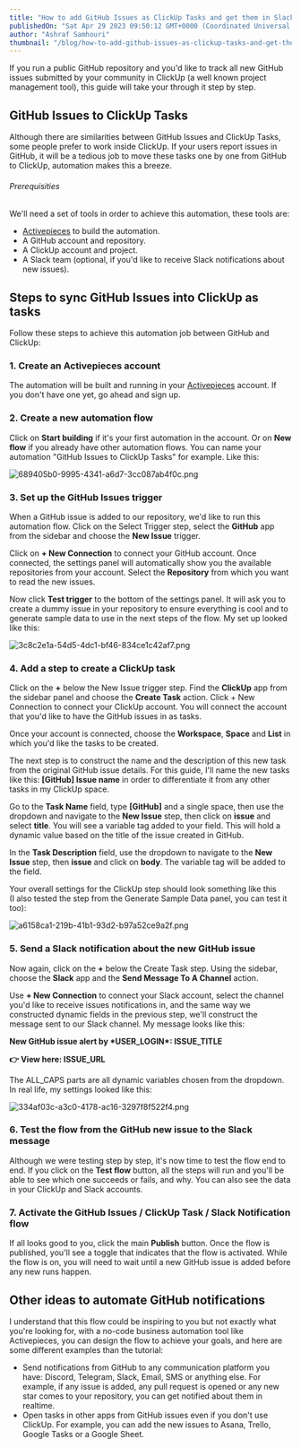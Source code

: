 ```yaml
---
title: "How to add GitHub Issues as ClickUp Tasks and get them in Slack (Step by Step)"
publishedOn: "Sat Apr 29 2023 09:50:12 GMT+0000 (Coordinated Universal Time)"
author: "Ashraf Samhouri"
thumbnail: "/blog/how-to-add-github-issues-as-clickup-tasks-and-get-them-in-slack-step-by-step/thumbnail.png"
---
```


If you run a public GitHub repository and you'd like to track all new GitHub issues submitted by your community in ClickUp (a well known project management tool), this guide will take your through it step by step.

GitHub Issues to ClickUp Tasks
------------------------------

Although there are similarities between GitHub Issues and ClickUp Tasks, some people prefer to work inside ClickUp. If your users report issues in GitHub, it will be a tedious job to move these tasks one by one from GitHub to ClickUp, automation makes this a breeze.

###### Prerequisities

We'll need a set of tools in order to achieve this automation, these tools are:

*   [Activepieces](https://cloud.activepieces.com/sign-up) to build the automation.
*   A GitHub account and repository.
*   A ClickUp account and project.
*   A Slack team (optional, if you'd like to receive Slack notifications about new issues).

Steps to sync GitHub Issues into ClickUp as tasks
-------------------------------------------------

Follow these steps to achieve this automation job between GitHub and ClickUp:

### 1\. Create an Activepieces account

The automation will be built and running in your [Activepieces](https://cloud.activepieces.com) account. If you don't have one yet, go ahead and sign up.

### 2\. Create a new automation flow

Click on **Start building** if it's your first automation in the account. Or on **New flow** if you already have other automation flows. You can name your automation "GitHub Issues to ClickUp Tasks" for example. Like this:

![689405b0-9995-4341-a6d7-3cc087ab4f0c.png](/blog/how-to-add-github-issues-as-clickup-tasks-and-get-them-in-slack-step-by-step/images/689405b0-9995-4341-a6d7-3cc087ab4f0c.png)

### 3\. Set up the GitHub Issues trigger

When a GitHub issue is added to our repository, we'd like to run this automation flow. Click on the Select Trigger step, select the **GitHub** app from the sidebar and choose the **New Issue** trigger.

Click on **+ New Connection** to connect your GitHub account. Once connected, the settings panel will automatically show you the available repositories from your account. Select the **Repository** from which you want to read the new issues.

Now click **Test trigger** to the bottom of the settings panel. It will ask you to create a dummy issue in your repository to ensure everything is cool and to generate sample data to use in the next steps of the flow. My set up looked like this:

![3c8c2e1a-54d5-4dc1-bf46-834ce1c42af7.png](/blog/how-to-add-github-issues-as-clickup-tasks-and-get-them-in-slack-step-by-step/images/3c8c2e1a-54d5-4dc1-bf46-834ce1c42af7.png)

### 4\. Add a step to create a ClickUp task

Click on the **+** below the New Issue trigger step. Find the **ClickUp** app from the sidebar panel and choose the **Create Task** action. Click + New Connection to connect your ClickUp account. You will connect the account that you'd like to have the GitHub issues in as tasks.

Once your account is connected, choose the **Workspace**, **Space** and **List** in which you'd like the tasks to be created.

The next step is to construct the name and the description of this new task from the original GitHub issue details. For this guide, I'll name the new tasks like this: **\[GitHub\] Issue name** in order to differentiate it from any other tasks in my ClickUp space.

Go to the **Task Name** field, type **\[GitHub\]** and a single space, then use the dropdown and navigate to the **New Issue** step, then click on **issue** and select **title**. You will see a variable tag added to your field. This will hold a dynamic value based on the title of the issue created in GitHub.

In the **Task Description** field, use the dropdown to navigate to the **New Issue** step, then **issue** and click on **body**. The variable tag will be added to the field.

Your overall settings for the ClickUp step should look something like this (I also tested the step from the Generate Sample Data panel, you can test it too):

![a6158ca1-219b-41b1-93d2-b97a52ce9a2f.png](/blog/how-to-add-github-issues-as-clickup-tasks-and-get-them-in-slack-step-by-step/images/a6158ca1-219b-41b1-93d2-b97a52ce9a2f.png)

### 5\. Send a Slack notification about the new GitHub issue

Now again, click on the **+** below the Create Task step. Using the sidebar, choose the **Slack** app and the **Send Message To A Channel** action.

Use **\+ New Connection** to connect your Slack account, select the channel you'd like to receive issues notifications in, and the same way we constructed dynamic fields in the previous step, we'll construct the message sent to our Slack channel. My message looks like this:

**New GitHub issue alert by \*﻿USER\_LOGIN\*: ﻿ISSUE\_TITLE**

**👉 View here: ISSUE\_URL**

The ALL\_CAPS parts are all dynamic variables chosen from the dropdown. In real life, my settings looked like this:

![334af03c-a3c0-4178-ac16-3297f8f522f4.png](/blog/how-to-add-github-issues-as-clickup-tasks-and-get-them-in-slack-step-by-step/images/334af03c-a3c0-4178-ac16-3297f8f522f4.png)

### 6\. Test the flow from the GitHub new issue to the Slack message

Although we were testing step by step, it's now time to test the flow end to end. If you click on the **Test flow** button, all the steps will run and you'll be able to see which one succeeds or fails, and why. You can also see the data in your ClickUp and Slack accounts.

### 7\. Activate the GitHub Issues / ClickUp Task / Slack Notification flow

If all looks good to you, click the main **Publish** button. Once the flow is published, you'll see a toggle that indicates that the flow is activated. While the flow is on, you will need to wait until a new GitHub issue is added before any new runs happen.

Other ideas to automate GitHub notifications
--------------------------------------------

I understand that this flow could be inspiring to you but not exactly what you're looking for, with a no-code business automation tool like Activepieces, you can design the flow to achieve your goals, and here are some different examples than the tutorial:

*   Send notifications from GitHub to any communication platform you have: Discord, Telegram, Slack, Email, SMS or anything else. For example, if any issue is added, any pull request is opened or any new star comes to your repository, you can get notified about them in realtime.
*   Open tasks in other apps from GitHub issues even if you don't use ClickUp. For example, you can add the new issues to Asana, Trello, Google Tasks or a Google Sheet.

